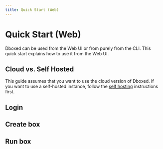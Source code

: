 ```yaml
---
title: Quick Start (Web)
---
```


# Quick Start (Web)

Dboxed can be used from the Web UI or from purely from the CLI. This quick start explains how to use it from the Web UI.

## Cloud vs. Self Hosted

This guide assumes that you want to use the cloud version of Dboxed. If you want to use a self-hosted instance, follow
the [self hosting](/docs/self-hosting) instructions first.

## Login
## Create box
## Run box
